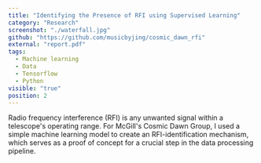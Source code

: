 ```yaml
---
title: "Identifying the Presence of RFI using Supervised Learning"
category: "Research"
screenshot: "./waterfall.jpg"
github: "https://github.com/musicbyjing/cosmic_dawn_rfi"
external: "report.pdf"
tags:
  - Machine learning
  - Data
  - Tensorflow
  - Python
visible: "true"
position: 2
---
```


Radio frequency interference (RFI) is any unwanted signal within a telescope's operating range.
For McGill's Cosmic Dawn Group, I used a simple machine learning model to create an RFI-identification mechanism,
which serves as a proof of concept for a crucial step in the data processing pipeline.